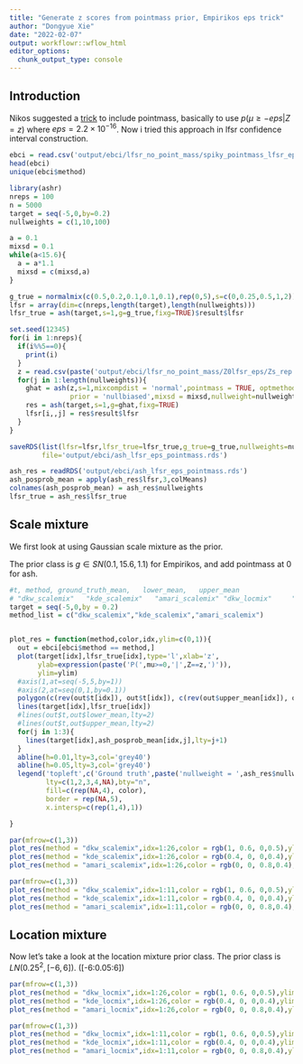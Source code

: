 ```yaml
---
title: "Generate z scores from pointmass prior, Empirikos eps trick"
author: "Dongyue Xie"
date: "2022-02-07"
output: workflowr::wflow_html
editor_options:
  chunk_output_type: console
---
```


## Introduction

Nikos suggested a [trick](https://github.com/nignatiadis/Empirikos.jl/issues/11) to include pointmass, basically to use $p(\mu\geq -eps|Z=z)$ where $eps = 2.2\times 10^{-16}$. Now i tried this approach in lfsr confidence interval construction. 

```r
ebci = read.csv('output/ebci/lfsr_no_point_mass/spiky_pointmass_lfsr_eps_pointmass.csv')
head(ebci)
unique(ebci$method)
```

```r
library(ashr)
nreps = 100
n = 5000
target = seq(-5,0,by=0.2)
nullweights = c(1,10,100)

a = 0.1
mixsd = 0.1
while(a<15.6){
  a = a*1.1
  mixsd = c(mixsd,a)
}

g_true = normalmix(c(0.5,0.2,0.1,0.1,0.1),rep(0,5),s=c(0,0.25,0.5,1,2))
lfsr = array(dim=c(nreps,length(target),length(nullweights)))
lfsr_true = ash(target,s=1,g=g_true,fixg=TRUE)$result$lfsr

set.seed(12345)
for(i in 1:nreps){
  if(i%%5==0){
    print(i)
  }
  z = read.csv(paste('output/ebci/lfsr_no_point_mass/Z0lfsr_eps/Zs_rep',i,'.csv',sep=''))$Column1
  for(j in 1:length(nullweights)){
    ghat = ash(z,s=1,mixcompdist = 'normal',pointmass = TRUE, optmethod='mixSQP',
               prior = 'nullbiased',mixsd = mixsd,nullweight=nullweights[j])$fitted_g
    res = ash(target,s=1,g=ghat,fixg=TRUE)
    lfsr[i,,j] = res$result$lfsr
  }
}

saveRDS(list(lfsr=lfsr,lfsr_true=lfsr_true,g_true=g_true,nullweights=nullweights),
        file='output/ebci/ash_lfsr_eps_pointmass.rds')
```

```r
ash_res = readRDS('output/ebci/ash_lfsr_eps_pointmass.rds')
ash_posprob_mean = apply(ash_res$lfsr,3,colMeans)
colnames(ash_posprob_mean) = ash_res$nullweights
lfsr_true = ash_res$lfsr_true
```


## Scale mixture


We first look at using Gaussian scale mixture as the prior. 

The prior class is $g\in SN(0.1,15.6,1.1)$ for Empirikos, and add pointmass at 0 for ash.

```r
#t, method, ground_truth_mean,   lower_mean,   upper_mean
# "dkw_scalemix"   "kde_scalemix"   "amari_scalemix" "dkw_locmix"     "kde_locmix"     "amari_locmix"  
target = seq(-5,0,by = 0.2)
method_list = c("dkw_scalemix","kde_scalemix","amari_scalemix")


plot_res = function(method,color,idx,ylim=c(0,1)){
  out = ebci[ebci$method == method,]
  plot(target[idx],lfsr_true[idx],type='l',xlab='z',
       ylab=expression(paste('P(',mu>=0,'|',Z==z,')')),
       ylim=ylim)
  #axis(1,at=seq(-5,5,by=1))
  #axis(2,at=seq(0,1,by=0.1))
  polygon(c(rev(out$t[idx]), out$t[idx]), c(rev(out$upper_mean[idx]), out$lower_mean[idx]), col=color, border = NA)
  lines(target[idx],lfsr_true[idx])
  #lines(out$t,out$lower_mean,lty=2)
  #lines(out$t,out$upper_mean,lty=2)
  for(j in 1:3){
    lines(target[idx],ash_posprob_mean[idx,j],lty=j+1)
  }
  abline(h=0.01,lty=3,col='grey40')
  abline(h=0.05,lty=3,col='grey40')
  legend('topleft',c('Ground truth',paste('nullweight = ',ash_res$nullweights),method),
         lty=c(1,2,3,4,NA),bty="n",
         fill=c(rep(NA,4), color),
         border = rep(NA,5),
         x.intersp=c(rep(1,4),1))

}

```

```r
par(mfrow=c(1,3))
plot_res(method = "dkw_scalemix",idx=1:26,color = rgb(1, 0.6, 0,0.5),ylim=c(0,1))
plot_res(method = "kde_scalemix",idx=1:26,color = rgb(0.4, 0, 0,0.4),ylim=c(0,1))
plot_res(method = "amari_scalemix",idx=1:26,color = rgb(0, 0, 0.8,0.4),ylim=c(0,1))
```

```r
par(mfrow=c(1,3))
plot_res(method = "dkw_scalemix",idx=1:11,color = rgb(1, 0.6, 0,0.5),ylim=c(0,0.5))
plot_res(method = "kde_scalemix",idx=1:11,color = rgb(0.4, 0, 0,0.4),ylim=c(0,0.5))
plot_res(method = "amari_scalemix",idx=1:11,color = rgb(0, 0, 0.8,0.4),ylim=c(0,0.5))
```

## Location mixture

Now let's take a look at the location mixture prior class. The prior class is $LN(0.25^2,[-6,6])$. ([-6:0.05:6])

```r
par(mfrow=c(1,3))
plot_res(method = "dkw_locmix",idx=1:26,color = rgb(1, 0.6, 0,0.5),ylim=c(0,1))
plot_res(method = "kde_locmix",idx=1:26,color = rgb(0.4, 0, 0,0.4),ylim=c(0,1))
plot_res(method = "amari_locmix",idx=1:26,color = rgb(0, 0, 0.8,0.4),ylim=c(0,1))
```


```r
par(mfrow=c(1,3))
plot_res(method = "dkw_locmix",idx=1:11,color = rgb(1, 0.6, 0,0.5),ylim=c(0,0.5))
plot_res(method = "kde_locmix",idx=1:11,color = rgb(0.4, 0, 0,0.4),ylim=c(0,0.5))
plot_res(method = "amari_locmix",idx=1:11,color = rgb(0, 0, 0.8,0.4),ylim=c(0,0.5))
```





